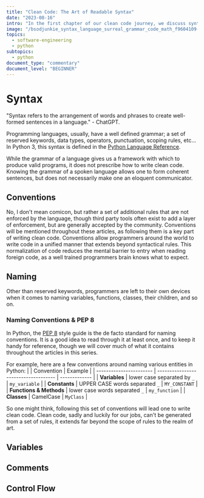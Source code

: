 ```yaml
---
title: "Clean Code: The Art of Readable Syntax"
date: "2023-08-16"
intro: "In the first chapter of our clean code journey, we discuss syntax, starting from the naming of variables, the writing of comments and much more!"
image: "/bsodjunkie_syntax_language_surreal_grammar_code_math_f9604109-114f-4469-b2f2-bacde7adc599.png"
topics:
  - software-engineering
  - python
subtopics:
  - python
document_type: "commentary"
document_level: "BEGINNER"
---
```


<QuoteComponent
  author="Andrew Hunt and David Thomas"
  text="How you write code is as much a matter of personal style as how you wear your hair. But just as there are bad hair days, there are bad code days."
  source="The Pragmatic Programmer"
/>

# Syntax

"Syntax refers to the arrangement of words and phrases to create well-formed sentences in a language." - ChatGPT.

Programming languages, usually, have a well defined grammar; a set of reserved keywords, data types, operators, punctuation, scoping rules, etc... In Python 3, this syntax is defined in the [Python Language Reference](https://docs.python.org/3/reference/index.html).

While the grammar of a language gives us a framework with which to produce valid programs, it does not prescribe how to write clean code. Knowing the grammar of a spoken language allows one to form coherent sentences, but does not necessarily make one an eloquent communicator.

## Conventions

No, I don't mean comicon, but rather a set of additional rules that are not enforced by the language, though third party tools often exist to add a layer of enforcement, but are generally accepted by the community. Conventions will be mentioned throughout these articles, as following them is a key part of writing clean code. Conventions allow programmers around the world to write code in a unified manner that extends beyond syntactical rules. This normalization of code reduces the mental barrier to entry when reading foreign code, as a well trained programmers brain knows what to expect.

## Naming

Other than reserved keywords, programmers are left to their own devices when it comes to naming variables, functions, classes, their children, and so on.

### Naming Conventions & PEP 8

In Python, the [PEP 8](https://www.python.org/dev/peps/pep-0008/) style guide is the de facto standard for naming conventions. It is a good idea to read through it at least once, and to keep it handy for reference, though we will cover much of what it contains throughout the articles in this series.

For example, here are a few conventions around naming various entities in Python:
| | Convention | Example |
| ----------------------- | ------------------------------------ | ------------- |
| **Variables** | lower case separated by `_` | `my_variable` |
| **Constants** | UPPER CASE words separated `_` | `MY_CONSTANT` |
| **Functions & Methods** | lower case words separated `_` | `my_function` |
| **Classes** | CamelCase | `MyClass` |

So one might think, following this set of conventions will lead one to write clean code. Clean code, sadly and luckily for our jobs, can't be generated from a set of rules, it extends far beyond the scope of rules to the realm of art.

## Variables

## Comments

## Control Flow
